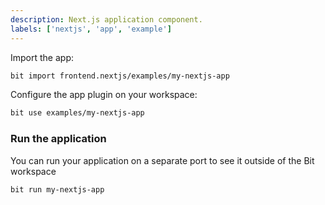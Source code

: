 ```yaml
---
description: Next.js application component.
labels: ['nextjs', 'app', 'example']
---
```


Import the app:

```bash
bit import frontend.nextjs/examples/my-nextjs-app
```

Configure the app plugin on your workspace:

```bash
bit use examples/my-nextjs-app
```

### Run the application

You can run your application on a separate port to see it outside of the Bit workspace

```bash
bit run my-nextjs-app
```
